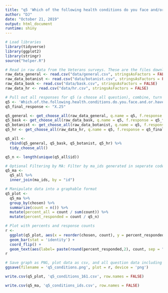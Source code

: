 ```yaml
---
title: "q5 'Which of the following health conditions do you face and/or have been diagnosed with? (Please select all that apply)' (National Veterans)"
author: "DJ"
date: "October 21, 2019"
output: html_document
runtime: shiny
---
```


```r
# Load libraries
library(tidyverse)
library(ggplot2)
library(stringr)
source("helper.R")
```

```r
# Read in raw data from the Veterans surveys. These are the files downloaded from survey monkey saved as a .csv
raw_data_general <- read.csv("data/general.csv", stringsAsFactors = FALSE)
raw_data_botanist <- read.csv("data/botanist.csv", stringsAsFactors = FALSE)
raw_data_bask <- read.csv("data/bask.csv", stringsAsFactors = FALSE)
raw_data_hr <- read.csv("data/hr.csv", stringsAsFactors = FALSE)
```

```r
# Pull out all responses for q5 (a choose all question), combine, turn into a tidy data format for further processing then determine 'question n'
q5 <- 'Which.of.the.following.health.conditions.do.you.face.and.or.have.been.diagnosed.with...Please.select.all.that.apply.'
q5_final_response <- "X.25"

q5_general <- get_choose_all(raw_data_general, q.name = q5, f.response = q5_final_response)
q5_bask <- get_choose_all(raw_data_bask, q.name = q5, f.response = q5_final_response)
q5_botanist <- get_choose_all(raw_data_botanist, q.name = q5, f.response = q5_final_response)
q5_hr <- get_choose_all(raw_data_hr, q.name = q5, f.response = q5_final_response)

q5_all <- 
  rbind(q5_general, q5_bask, q5_botanist, q5_hr) %>%
  tidy_choose_all()

q5_n <- length(unique(q5_all$id))
```

```r
# Optional Filtering by MA: Filter by ma_ids generated in seperate code (vet_q9_state)
q5_ma <-
  q5_all %>%
  inner_join(ma_ids, by = "id")
```

```r
# Manipulate data into a graphable format
q5_plot <-
  q5_ma %>%
  group_by(chosen) %>%
  summarize(count = n()) %>%
  mutate(percent_all = count / sum(count)) %>%
  mutate(percent_responded = count / q5_n)
```

```r
# Plot with percents and response counts
r <- 
  ggplot(q5_plot, aes(x = reorder(chosen, count), y = percent_responded)) +
  geom_bar(stat = 'identity') +
  coord_flip() +
  geom_text(aes(label= paste(round(percent_responded,2), count, sep = "***")))
r
```

```r
# Save graph as PNG, plot data as csv, and all question data including response IDs as csv (save question n and N at end of plot file as "_x.x")
ggsave(filename = 'q5_conditions.png', plot = r, device = 'png')

write.csv(q5_plot, 'q5_conditions_161.csv', row.names = FALSE)

write.csv(q5_ma, 'q5_conditions_ids.csv', row.names = FALSE)
```
